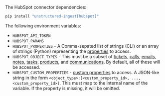 The HubSpot connector dependencies:

  ```bash CLI, Python
  pip install "unstructured-ingest[hubspot]"
  ```


<AdditionalIngestDependencies />

The following environment variables:

- `HUBSPOT_API_TOKEN`
- `HUBSPOT_PARAMS`
- `HUBSPOT_PROPERTIES` - A Comma-sepated list of strings (CLI) or an array of strings (Python) representing the 
  [properties](https://developers.hubspot.com/docs/api/crm/properties) to access. 
- `HUBSPOT_OBJECT_TYPES` - This must be a subset of 
  [tickets](https://developers.hubspot.com/docs/api/crm/tickets), 
  [calls](https://developers.hubspot.com/docs/api/crm/calls), 
  [emails](https://developers.hubspot.com/docs/api/crm/email), 
  [notes](https://developers.hubspot.com/docs/api/crm/notes), 
  [tasks](https://developers.hubspot.com/docs/api/crm/tasks), 
  [products](https://developers.hubspot.com/docs/api/crm/products), and 
  [communications](https://developers.hubspot.com/docs/api/crm/communications). 
  By default, all of these will be accessed. 
- `HUBSPOT_CUSTOM_PROPERTIES` - [custom properties](https://developers.hubspot.com/docs/api/crm/properties) to access. 
  A JSON-like string in the form `<object_type>:[<custom_property_id>, ..., <custom_property_id>]`. 
  This must map to the internal name of the variable. If the property is missing, 
  it will be omitted.